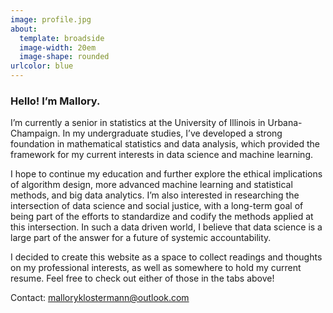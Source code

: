 ```yaml
---
image: profile.jpg
about:
  template: broadside
  image-width: 20em
  image-shape: rounded
urlcolor: blue
---
```


### Hello! I'm Mallory.

I'm currently a senior in statistics at the University of Illinois in Urbana-Champaign. In my undergraduate studies, I've developed a strong foundation in mathematical statistics and data analysis, which provided the framework for my current interests in data science and machine learning.

I hope to continue my education and further explore the ethical implications of algorithm design, more advanced machine learning and statistical methods, and big data analytics. I'm also interested in researching the intersection of data science and social justice, with a long-term goal of being part of the efforts to standardize and codify the methods applied at this intersection. In such a data driven world, I believe that data science is a large part of the answer for a future of systemic accountability.

I decided to create this website as a space to collect readings and thoughts on my professional interests, as well as somewhere to hold my current resume. Feel free to check out either of those in the tabs above!

Contact: [malloryklostermann\@outlook.com](mailto:malloryklostermann@outlook.com)
